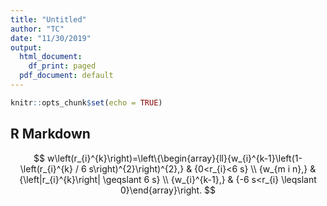 ```yaml
---
title: "Untitled"
author: "TC"
date: "11/30/2019"
output:
  html_document:
    df_print: paged
  pdf_document: default
---
```


```r
knitr::opts_chunk$set(echo = TRUE)
```

## R Markdown


$$
w\left(r_{i}^{k}\right)=\left\{\begin{array}{ll}{w_{i}^{k-1}\left(1-\left(r_{i}^{k} / 6 s\right)^{2}\right)^{2},} & {0<r_{i}<6 s} \\ {w_{m i n},} & {\left|r_{i}^{k}\right| \geqslant 6 s} \\ {w_{i}^{k-1},} & {-6 s<r_{i} \leqslant 0}\end{array}\right.
$$